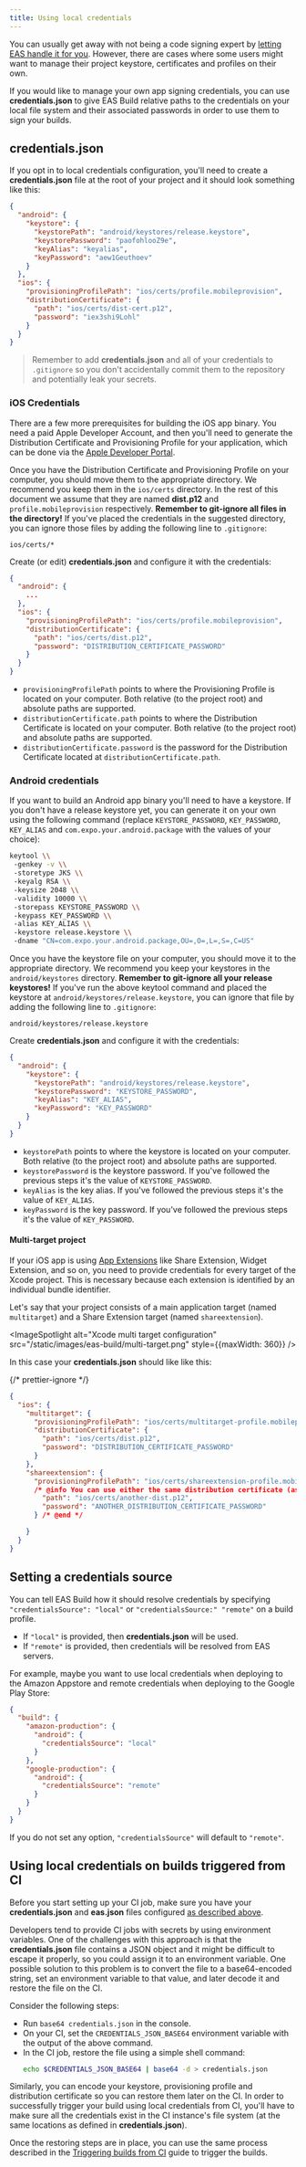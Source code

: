 ```yaml
---
title: Using local credentials
---
```



You can usually get away with not being a code signing expert by [letting EAS handle it for you](managed-credentials.md). However, there are cases where some users might want to manage their project keystore, certificates and profiles on their own.

If you would like to manage your own app signing credentials, you can use **credentials.json** to give EAS Build relative paths to the credentials on your local file system and their associated passwords in order to use them to sign your builds.

## credentials.json

If you opt in to local credentials configuration, you'll need to create a **credentials.json** file at the root of your project and it should look something like this:

```json
{
  "android": {
    "keystore": {
      "keystorePath": "android/keystores/release.keystore",
      "keystorePassword": "paofohlooZ9e",
      "keyAlias": "keyalias",
      "keyPassword": "aew1Geuthoev"
    }
  },
  "ios": {
    "provisioningProfilePath": "ios/certs/profile.mobileprovision",
    "distributionCertificate": {
      "path": "ios/certs/dist-cert.p12",
      "password": "iex3shi9Lohl"
    }
  }
}
```

> Remember to add **credentials.json** and all of your credentials to `.gitignore` so you don't accidentally commit them to the repository and potentially leak your secrets.

### iOS Credentials

There are a few more prerequisites for building the iOS app binary. You need a paid Apple Developer Account, and then you'll need to generate the Distribution Certificate and Provisioning Profile for your application, which can be done via the [Apple Developer Portal](https://developer.apple.com/account/resources/certificates/list).

Once you have the Distribution Certificate and Provisioning Profile on your computer, you should move them to the appropriate directory. We recommend you keep them in the `ios/certs` directory. In the rest of this document we assume that they are named **dist.p12** and `profile.mobileprovision` respectively. **Remember to git-ignore all files in the directory!** If you've placed the credentials in the suggested directory, you can ignore those files by adding the following line to `.gitignore`:

```
ios/certs/*
```

Create (or edit) **credentials.json** and configure it with the credentials:

```json
{
  "android": {
    ...
  },
  "ios": {
    "provisioningProfilePath": "ios/certs/profile.mobileprovision",
    "distributionCertificate": {
      "path": "ios/certs/dist.p12",
      "password": "DISTRIBUTION_CERTIFICATE_PASSWORD"
    }
  }
}
```

- `provisioningProfilePath` points to where the Provisioning Profile is located on your computer. Both relative (to the project root) and absolute paths are supported.
- `distributionCertificate.path` points to where the Distribution Certificate is located on your computer. Both relative (to the project root) and absolute paths are supported.
- `distributionCertificate.password` is the password for the Distribution Certificate located at `distributionCertificate.path`.

### Android credentials

If you want to build an Android app binary you'll need to have a keystore. If you don't have a release keystore yet, you can generate it on your own using the following command (replace `KEYSTORE_PASSWORD`, `KEY_PASSWORD`, `KEY_ALIAS` and `com.expo.your.android.package` with the values of your choice):

```sh
keytool \\
 -genkey -v \\
 -storetype JKS \\
 -keyalg RSA \\
 -keysize 2048 \\
 -validity 10000 \\
 -storepass KEYSTORE_PASSWORD \\
 -keypass KEY_PASSWORD \\
 -alias KEY_ALIAS \\
 -keystore release.keystore \\
 -dname "CN=com.expo.your.android.package,OU=,O=,L=,S=,C=US"
```

Once you have the keystore file on your computer, you should move it to the appropriate directory. We recommend you keep your keystores in the `android/keystores` directory. **Remember to git-ignore all your release keystores!** If you've run the above keytool command and placed the keystore at `android/keystores/release.keystore`, you can ignore that file by adding the following line to `.gitignore`:

```
android/keystores/release.keystore
```

Create **credentials.json** and configure it with the credentials:

```json
{
  "android": {
    "keystore": {
      "keystorePath": "android/keystores/release.keystore",
      "keystorePassword": "KEYSTORE_PASSWORD",
      "keyAlias": "KEY_ALIAS",
      "keyPassword": "KEY_PASSWORD"
    }
  }
}
```

- `keystorePath` points to where the keystore is located on your computer. Both relative (to the project root) and absolute paths are supported.
- `keystorePassword` is the keystore password. If you've followed the previous steps it's the value of `KEYSTORE_PASSWORD`.
- `keyAlias` is the key alias. If you've followed the previous steps it's the value of `KEY_ALIAS`.
- `keyPassword` is the key password. If you've followed the previous steps it's the value of `KEY_PASSWORD`.

#### Multi-target project

If your iOS app is using [App Extensions](https://developer.apple.com/app-extensions/) like Share Extension, Widget Extension, and so on, you need to provide credentials for every target of the Xcode project. This is necessary because each extension is identified by an individual bundle identifier.

Let's say that your project consists of a main application target (named `multitarget`) and a Share Extension target (named `shareextension`).

<ImageSpotlight alt="Xcode multi target configuration" src="/static/images/eas-build/multi-target.png" style={{maxWidth: 360}} />

In this case your **credentials.json** should like like this:

{/* prettier-ignore */}
```json
{
  "ios": {
    "multitarget": {
      "provisioningProfilePath": "ios/certs/multitarget-profile.mobileprovision",
      "distributionCertificate": {
        "path": "ios/certs/dist.p12",
        "password": "DISTRIBUTION_CERTIFICATE_PASSWORD"
      }
    },
    "shareextension": {
      "provisioningProfilePath": "ios/certs/shareextension-profile.mobileprovision",
      /* @info You can use either the same distribution certificate (as for the first target) or a new one */ "distributionCertificate": {
        "path": "ios/certs/another-dist.p12",
        "password": "ANOTHER_DISTRIBUTION_CERTIFICATE_PASSWORD"
      } /* @end */

    }
  }
}
```

## Setting a credentials source

You can tell EAS Build how it should resolve credentials by specifying `"credentialsSource": "local"` or `"credentialsSource:" "remote"` on a build profile.

- If `"local"` is provided, then **credentials.json** will be used.
- If `"remote"` is provided, then credentials will be resolved from EAS servers.

For example, maybe you want to use local credentials when deploying to the Amazon Appstore and remote credentials when deploying to the Google Play Store:

```json
{
  "build": {
    "amazon-production": {
      "android": {
        "credentialsSource": "local"
      }
    },
    "google-production": {
      "android": {
        "credentialsSource": "remote"
      }
    }
  }
}
```

If you do not set any option, `"credentialsSource"` will default to `"remote"`.

## Using local credentials on builds triggered from CI

Before you start setting up your CI job, make sure you have your **credentials.json** and **eas.json** files configured [as described above](#credentialsjson).

Developers tend to provide CI jobs with secrets by using environment variables. One of the challenges with this approach is that the **credentials.json** file contains a JSON object and it might be difficult to escape it properly, so you could assign it to an environment variable. One possible solution to this problem is to convert the file to a base64-encoded string, set an environment variable to that value, and later decode it and restore the file on the CI.

Consider the following steps:

- Run `base64 credentials.json` in the console.
- On your CI, set the `CREDENTIALS_JSON_BASE64` environment variable with the output of the above command.
- In the CI job, restore the file using a simple shell command:
  ```sh
  echo $CREDENTIALS_JSON_BASE64 | base64 -d > credentials.json
  ```

Similarly, you can encode your keystore, provisioning profile and distribution certificate so you can restore them later on the CI. In order to successfully trigger your build using local credentials from CI, you'll have to make sure all the credentials exist in the CI instance's file system (at the same locations as defined in **credentials.json**).

Once the restoring steps are in place, you can use the same process described in the [Triggering builds from CI](/build/building-on-ci.md) guide to trigger the builds.
